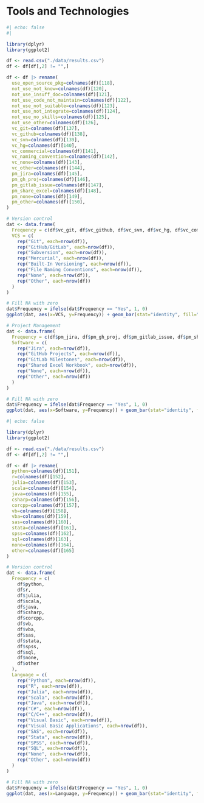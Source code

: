 # Tools and Technologies {#sec-tools-tech}

```r
#| echo: false
#| 

library(dplyr)
library(ggplot2)

df <- read.csv("./data/results.csv")
df <- df[df[,2] != "",]

df <- df |> rename(
  use_open_source_pkg=colnames(df)[118],
  not_use_not_know=colnames(df)[120],
  not_use_insuff_doc=colnames(df)[121],
  not_use_code_not_maintain=colnames(df)[122],
  not_use_not_suitable=colnames(df)[123],
  not_use_not_integrate=colnames(df)[124],
  not_use_no_skills=colnames(df)[125],
  not_use_other=colnames(df)[126],
  vc_git=colnames(df)[137],
  vc_github=colnames(df)[138],
  vc_svn=colnames(df)[139],
  vc_hg=colnames(df)[140],
  vc_commercial=colnames(df)[141],
  vc_naming_convention=colnames(df)[142],
  vc_none=colnames(df)[143],
  vc_other=colnames(df)[144],
  pm_jira=colnames(df)[145],
  pm_gh_proj=colnames(df)[146],
  pm_gitlab_issue=colnames(df)[147],
  pm_share_excel=colnames(df)[148],
  pm_none=colnames(df)[149],
  pm_other=colnames(df)[150],
)

# Version control
dat <- data.frame(
  Frequency = c(df$vc_git, df$vc_github, df$vc_svn, df$vc_hg, df$vc_commercial, df$vc_naming_convention, df$vc_none, df$vc_other),
  VCS = c(
    rep("Git", each=nrow(df)),
    rep("GitHub/GitLab", each=nrow(df)),
    rep("Subversion", each=nrow(df)),
    rep("Mercurial", each=nrow(df)),
    rep("Built-In Versioning", each=nrow(df)),
    rep("File Naming Conventions", each=nrow(df)),
    rep("None", each=nrow(df)),
    rep("Other", each=nrow(df))
  )
)

# Fill NA with zero
dat$Frequency = ifelse(dat$Frequency == "Yes", 1, 0)
ggplot(dat, aes(x=VCS, y=Frequency)) + geom_bar(stat="identity", fill="#F1502F") + theme(axis.text.x = element_text(angle = 90, vjust = 0.5, hjust=1))

# Project Management
dat <- data.frame(
  Frequency = c(df$pm_jira, df$pm_gh_proj, df$pm_gitlab_issue, df$pm_share_excel, df$pm_none, df$pm_other),
  Software = c(
    rep("Jira", each=nrow(df)),
    rep("GitHub Projects", each=nrow(df)),
    rep("GitLab Milestones", each=nrow(df)),
    rep("Shared Excel Workbook", each=nrow(df)),
    rep("None", each=nrow(df)),
    rep("Other", each=nrow(df))
  )
)

# Fill NA with zero
dat$Frequency = ifelse(dat$Frequency == "Yes", 1, 0)
ggplot(dat, aes(x=Software, y=Frequency)) + geom_bar(stat="identity", fill="#0052CC") + theme(axis.text.x = element_text(angle = 90, vjust = 0.5, hjust=1))

```



```r
#| echo: false

library(dplyr)
library(ggplot2)

df <- read.csv("./data/results.csv")
df <- df[df[,2] != "",]

df <- df |> rename(
  python=colnames(df)[151],
  r=colnames(df)[152],
  julia=colnames(df)[153],
  scala=colnames(df)[154],
  java=colnames(df)[155],
  csharp=colnames(df)[156],
  corcpp=colnames(df)[157],
  vb=colnames(df)[158],
  vba=colnames(df)[159],
  sas=colnames(df)[160],
  stata=colnames(df)[161],
  spss=colnames(df)[162],
  sql=colnames(df)[163],
  none=colnames(df)[164],
  other=colnames(df)[165]
)

# Version control
dat <- data.frame(
  Frequency = c(
    df$python,
    df$r,
    df$julia,
    df$scala,
    df$java,
    df$csharp,
    df$corcpp,
    df$vb,
    df$vba,
    df$sas,
    df$stata,
    df$spss,
    df$sql,
    df$none,
    df$other
  ),
  Language = c(
    rep("Python", each=nrow(df)),
    rep("R", each=nrow(df)),
    rep("Julia", each=nrow(df)),
    rep("Scala", each=nrow(df)),
    rep("Java", each=nrow(df)),
    rep("C#", each=nrow(df)),
    rep("C/C++", each=nrow(df)),
    rep("Visual Basic", each=nrow(df)),
    rep("Visual Basic Applications", each=nrow(df)),
    rep("SAS", each=nrow(df)),
    rep("Stata", each=nrow(df)),
    rep("SPSS", each=nrow(df)),
    rep("SQL", each=nrow(df)),
    rep("None", each=nrow(df)),
    rep("Other", each=nrow(df))
  )
)

# Fill NA with zero
dat$Frequency = ifelse(dat$Frequency == "Yes", 1, 0)
ggplot(dat, aes(x=Language, y=Frequency)) + geom_bar(stat="identity", fill="#FFE873") + theme(axis.text.x = element_text(angle = 90, vjust = 0.5, hjust=1))
```